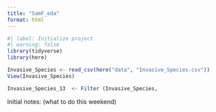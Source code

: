 ```yaml
---
title: "SamF_eda"
format: html
---
```

```r
#| label: Initialize project
#| warning: false
library(tidyverse)
library(here)
```

```r
Invasive_Species <- read_csv(here("data", "Invasive_Species.csv"))
View(Invasive_Species)

Invasive_Species_13  <- Filter (Invasive_Species,
```
Initial notes: (what to do this weekend)

